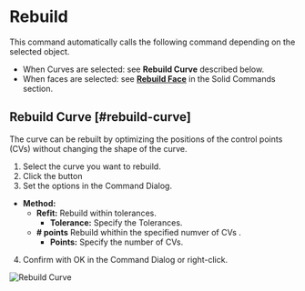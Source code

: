 
# Rebuild

<Reference shortcut="" command="Rebuild" button="Right of Command Bar" />

This command automatically calls the following command depending on the selected object.
  - When Curves are selected: see **Rebuild Curve** described below.
  - When faces are selected: see [**Rebuild Face**](../solid/rebuild#rebuild-face) in the Solid Commands section.

## Rebuild Curve [#rebuild-curve]

The curve can be rebuilt by optimizing the positions of the control points (CVs) without changing the shape of the curve.

1. Select the curve you want to rebuild.
2. Click the button <ButtonIcon type="button-rebuild" />
3. Set the options in the Command Dialog.
  - **Method:**
    - **Refit:** Rebuild within tolerances.
      - **Tolerance:** Specify the Tolerances.
    - **# points** Rebuild whithin the specified numver of CVs .
      - **Points:** Specify the number of CVs.
4. Confirm with OK in the Command Dialog or right-click.

![Rebuild Curve](/img/rebuild-curve.gif)